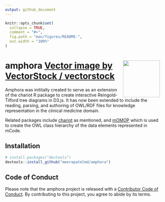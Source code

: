 ```yaml
---
output: github_document
---
```


<!-- README.md is generated from README.Rmd. Please edit that file -->

```r
knitr::opts_chunk$set(
  collapse = TRUE,
  comment = "#>",
  fig.path = "man/figures/README-",
  out.width = "100%"
)
```

# amphora <img src="man/figures/logo.png" align="right" alt="" width="120" /> <a href="https://www.vectorstock.com/royalty-free-vector/amphora-from-greece-in-flat-style-with-shadow-vector-20886871">Vector image by VectorStock / vectorstock</a>

<!-- badges: start -->
<!-- badges: end -->

Amphora was inititally created to serve as an extension of the chariot R package 
to create interactive Reingold-Tilford tree diagrams in D3.js. It has now been 
extended to include the reading, parsing, and authoring of OWL/RDF files for 
knowledge representation in the clinical medicine domain.   

Related packages include [chariot](https://meerapatelmd.github.io/chariot) as
mentioned, and [mOMOP](https://meerapatelmd.github.io/mOMOP) which is used to 
create the OWL class hierarchy of the data elements represented in mCode.  


## Installation

``` r
# install.packages("devtools")
devtools::install_github("meerapatelmd/amphora")
```

## Code of Conduct

Please note that the amphora project is released with a [Contributor Code of Conduct](https://contributor-covenant.org/version/2/0/CODE_OF_CONDUCT.html). By contributing to this project, you agree to abide by its terms.
